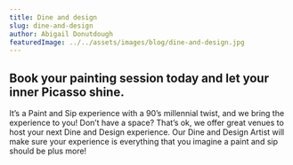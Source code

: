 ```yaml
---
title: Dine and design
slug: dine-and-design
author: Abigail Donutdough
featuredImage: ../../assets/images/blog/dine-and-design.jpg
---
```


## Book your painting session today and let your inner Picasso shine.

It’s a Paint and Sip experience with a 90’s millennial twist, and we bring the experience to you! Don’t have a space? That’s ok, we offer great venues to host your next Dine and Design experience. Our Dine and Design Artist will make sure your experience is everything that you imagine a paint and sip should be plus more!
